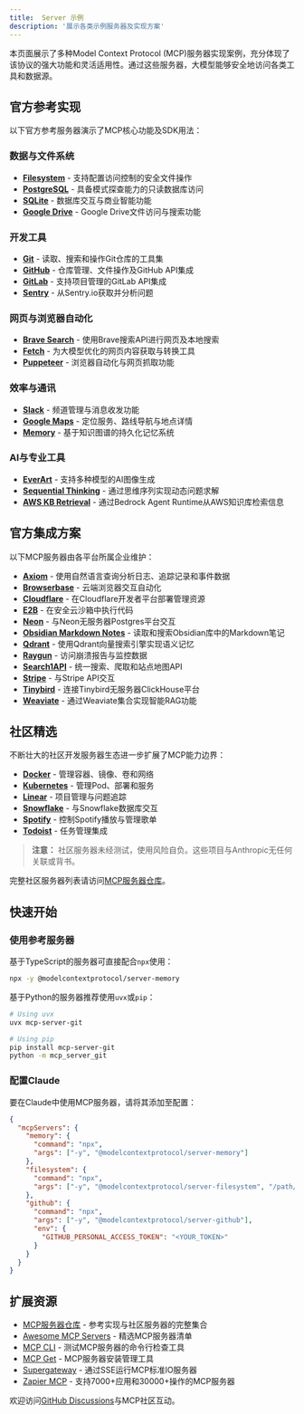 ```yaml
---
title:  Server 示例
description: '展示各类示例服务器及实现方案'  
---
```


本页面展示了多种Model Context Protocol (MCP)服务器实现案例，充分体现了该协议的强大功能和灵活适用性。通过这些服务器，大模型能够安全地访问各类工具和数据源。

## 官方参考实现

以下官方参考服务器演示了MCP核心功能及SDK用法：

### 数据与文件系统
- **[Filesystem](https://github.com/modelcontextprotocol/servers/tree/main/src/filesystem)** - 支持配置访问控制的安全文件操作  
- **[PostgreSQL](https://github.com/modelcontextprotocol/servers/tree/main/src/postgres)** - 具备模式探查能力的只读数据库访问  
- **[SQLite](https://github.com/modelcontextprotocol/servers/tree/main/src/sqlite)** - 数据库交互与商业智能功能  
- **[Google Drive](https://github.com/modelcontextprotocol/servers/tree/main/src/gdrive)** - Google Drive文件访问与搜索功能  

### 开发工具
- **[Git](https://github.com/modelcontextprotocol/servers/tree/main/src/git)** - 读取、搜索和操作Git仓库的工具集  
- **[GitHub](https://github.com/modelcontextprotocol/servers/tree/main/src/github)** - 仓库管理、文件操作及GitHub API集成  
- **[GitLab](https://github.com/modelcontextprotocol/servers/tree/main/src/gitlab)** - 支持项目管理的GitLab API集成  
- **[Sentry](https://github.com/modelcontextprotocol/servers/tree/main/src/sentry)** - 从Sentry.io获取并分析问题  

### 网页与浏览器自动化
- **[Brave Search](https://github.com/modelcontextprotocol/servers/tree/main/src/brave-search)** - 使用Brave搜索API进行网页及本地搜索  
- **[Fetch](https://github.com/modelcontextprotocol/servers/tree/main/src/fetch)** - 为大模型优化的网页内容获取与转换工具  
- **[Puppeteer](https://github.com/modelcontextprotocol/servers/tree/main/src/puppeteer)** - 浏览器自动化与网页抓取功能  

### 效率与通讯
- **[Slack](https://github.com/modelcontextprotocol/servers/tree/main/src/slack)** - 频道管理与消息收发功能  
- **[Google Maps](https://github.com/modelcontextprotocol/servers/tree/main/src/google-maps)** - 定位服务、路线导航与地点详情  
- **[Memory](https://github.com/modelcontextprotocol/servers/tree/main/src/memory)** - 基于知识图谱的持久化记忆系统  

### AI与专业工具
- **[EverArt](https://github.com/modelcontextprotocol/servers/tree/main/src/everart)** - 支持多种模型的AI图像生成  
- **[Sequential Thinking](https://github.com/modelcontextprotocol/servers/tree/main/src/sequentialthinking)** - 通过思维序列实现动态问题求解  
- **[AWS KB Retrieval](https://github.com/modelcontextprotocol/servers/tree/main/src/aws-kb-retrieval-server)** - 通过Bedrock Agent Runtime从AWS知识库检索信息  

## 官方集成方案

以下MCP服务器由各平台所属企业维护：

- **[Axiom](https://github.com/axiomhq/mcp-server-axiom)** - 使用自然语言查询分析日志、追踪记录和事件数据  
- **[Browserbase](https://github.com/browserbase/mcp-server-browserbase)** - 云端浏览器交互自动化  
- **[Cloudflare](https://github.com/cloudflare/mcp-server-cloudflare)** - 在Cloudflare开发者平台部署管理资源  
- **[E2B](https://github.com/e2b-dev/mcp-server)** - 在安全云沙箱中执行代码  
- **[Neon](https://github.com/neondatabase/mcp-server-neon)** - 与Neon无服务器Postgres平台交互  
- **[Obsidian Markdown Notes](https://github.com/calclavia/mcp-obsidian)** - 读取和搜索Obsidian库中的Markdown笔记  
- **[Qdrant](https://github.com/qdrant/mcp-server-qdrant/)** - 使用Qdrant向量搜索引擎实现语义记忆  
- **[Raygun](https://github.com/MindscapeHQ/mcp-server-raygun)** - 访问崩溃报告与监控数据  
- **[Search1API](https://github.com/fatwang2/search1api-mcp)** - 统一搜索、爬取和站点地图API  
- **[Stripe](https://github.com/stripe/agent-toolkit)** - 与Stripe API交互  
- **[Tinybird](https://github.com/tinybirdco/mcp-tinybird)** - 连接Tinybird无服务器ClickHouse平台  
- **[Weaviate](https://github.com/weaviate/mcp-server-weaviate)** - 通过Weaviate集合实现智能RAG功能  

## 社区精选

不断壮大的社区开发服务器生态进一步扩展了MCP能力边界：

- **[Docker](https://github.com/ckreiling/mcp-server-docker)** - 管理容器、镜像、卷和网络  
- **[Kubernetes](https://github.com/Flux159/mcp-server-kubernetes)** - 管理Pod、部署和服务  
- **[Linear](https://github.com/jerhadf/linear-mcp-server)** - 项目管理与问题追踪  
- **[Snowflake](https://github.com/datawiz168/mcp-snowflake-service)** - 与Snowflake数据库交互  
- **[Spotify](https://github.com/varunneal/spotify-mcp)** - 控制Spotify播放与管理歌单  
- **[Todoist](https://github.com/abhiz123/todoist-mcp-server)** - 任务管理集成  

> **注意：** 社区服务器未经测试，使用风险自负。这些项目与Anthropic无任何关联或背书。

完整社区服务器列表请访问[MCP服务器仓库](https://github.com/modelcontextprotocol/servers)。

## 快速开始

### 使用参考服务器

基于TypeScript的服务器可直接配合`npx`使用：

```bash
npx -y @modelcontextprotocol/server-memory
```

基于Python的服务器推荐使用`uvx`或`pip`：

```bash
# Using uvx
uvx mcp-server-git

# Using pip
pip install mcp-server-git
python -m mcp_server_git
```

### 配置Claude

要在Claude中使用MCP服务器，请将其添加至配置：

```json
{
  "mcpServers": {
    "memory": {
      "command": "npx",
      "args": ["-y", "@modelcontextprotocol/server-memory"]
    },
    "filesystem": {
      "command": "npx",
      "args": ["-y", "@modelcontextprotocol/server-filesystem", "/path/to/allowed/files"]
    },
    "github": {
      "command": "npx",
      "args": ["-y", "@modelcontextprotocol/server-github"],
      "env": {
        "GITHUB_PERSONAL_ACCESS_TOKEN": "<YOUR_TOKEN>"
      }
    }
  }
}
```

## 扩展资源

- [MCP服务器仓库](https://github.com/modelcontextprotocol/servers) - 参考实现与社区服务器的完整集合  
- [Awesome MCP Servers](https://github.com/punkpeye/awesome-mcp-servers) - 精选MCP服务器清单  
- [MCP CLI](https://github.com/wong2/mcp-cli) - 测试MCP服务器的命令行检查工具  
- [MCP Get](https://mcp-get.com) - MCP服务器安装管理工具  
- [Supergateway](https://github.com/supercorp-ai/supergateway) - 通过SSE运行MCP标准IO服务器  
- [Zapier MCP](https://zapier.com/mcp) - 支持7000+应用和30000+操作的MCP服务器  

欢迎访问[GitHub Discussions](https://github.com/orgs/modelcontextprotocol/discussions)与MCP社区互动。